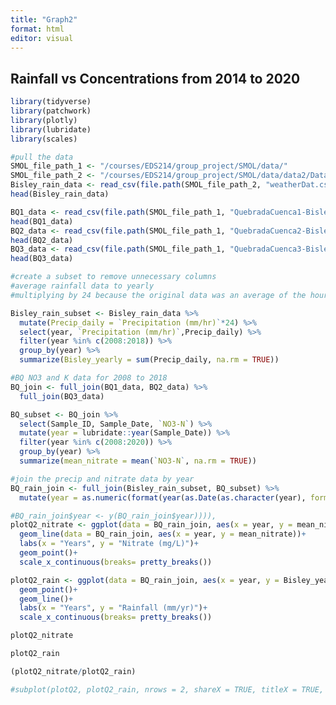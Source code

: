```yaml
---
title: "Graph2"
format: html
editor: visual
---
```


## Rainfall vs Concentrations from 2014 to 2020

```r
library(tidyverse)
library(patchwork)
library(plotly)
library(lubridate)
library(scales)
```

```r
#pull the data
SMOL_file_path_1 <- "/courses/EDS214/group_project/SMOL/data/"
SMOL_file_path_2 <- "/courses/EDS214/group_project/SMOL/data/data2/Data"
Bisley_rain_data <- read_csv(file.path(SMOL_file_path_2, "weatherDat.csv"))
head(Bisley_rain_data)

BQ1_data <- read_csv(file.path(SMOL_file_path_1, "QuebradaCuenca1-Bisley.csv"))
head(BQ1_data)
BQ2_data <- read_csv(file.path(SMOL_file_path_1, "QuebradaCuenca2-Bisley.csv"))
head(BQ2_data)
BQ3_data <- read_csv(file.path(SMOL_file_path_1, "QuebradaCuenca3-Bisley.csv"))
head(BQ3_data)
```

```r

#create a subset to remove unnecessary columns
#average rainfall data to yearly
#multiplying by 24 because the original data was an average of the hourly rainfall in mm per day

Bisley_rain_subset <- Bisley_rain_data %>% 
  mutate(Precip_daily = `Precipitation (mm/hr)`*24) %>% 
  select(year, `Precipitation (mm/hr)`,Precip_daily) %>% 
  filter(year %in% c(2008:2018)) %>% 
  group_by(year) %>% 
  summarize(Bisley_yearly = sum(Precip_daily, na.rm = TRUE))

```

```r
#BQ NO3 and K data for 2008 to 2018
BQ_join <- full_join(BQ1_data, BQ2_data) %>% 
  full_join(BQ3_data)

BQ_subset <- BQ_join %>% 
  select(Sample_ID, Sample_Date, `NO3-N`) %>% 
  mutate(year = lubridate::year(Sample_Date)) %>%
  filter(year %in% c(2008:2020)) %>% 
  group_by(year) %>% 
  summarize(mean_nitrate = mean(`NO3-N`, na.rm = TRUE))
```

```r
#join the precip and nitrate data by year
BQ_rain_join <- full_join(Bisley_rain_subset, BQ_subset) %>% 
  mutate(year = as.numeric(format(year(as.Date(as.character(year), format = "%Y"))), "%Y"))
```

```r
#BQ_rain_join$year <- y(BQ_rain_join$year)))),
plotQ2_nitrate <- ggplot(data = BQ_rain_join, aes(x = year, y = mean_nitrate))+
  geom_line(data = BQ_rain_join, aes(x = year, y = mean_nitrate))+
  labs(x = "Years", y = "Nitrate (mg/L)")+
  geom_point()+
  scale_x_continuous(breaks= pretty_breaks())

plotQ2_rain <- ggplot(data = BQ_rain_join, aes(x = year, y = Bisley_yearly))+
  geom_point()+
  geom_line()+
  labs(x = "Years", y = "Rainfall (mm/yr)")+
  scale_x_continuous(breaks= pretty_breaks())

plotQ2_nitrate

plotQ2_rain

(plotQ2_nitrate/plotQ2_rain)

#subplot(plotQ2, plotQ2_rain, nrows = 2, shareX = TRUE, titleX = TRUE, titleY = TRUE)
```
